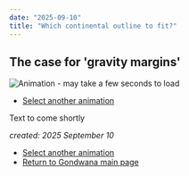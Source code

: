 ```yaml
---
date: "2025-09-10"
title: "Which continental outline to fit?"
---
```


## The case for 'gravity margins'

![Animation - may take a few seconds to load](./assets/Fit-1.gif)

* [Select another animation](../animations)

Text to come shortly

*created: 2025 September 10*

* [Select another animation](../animations)
* [Return to Gondwana main page](../../gondwana)

